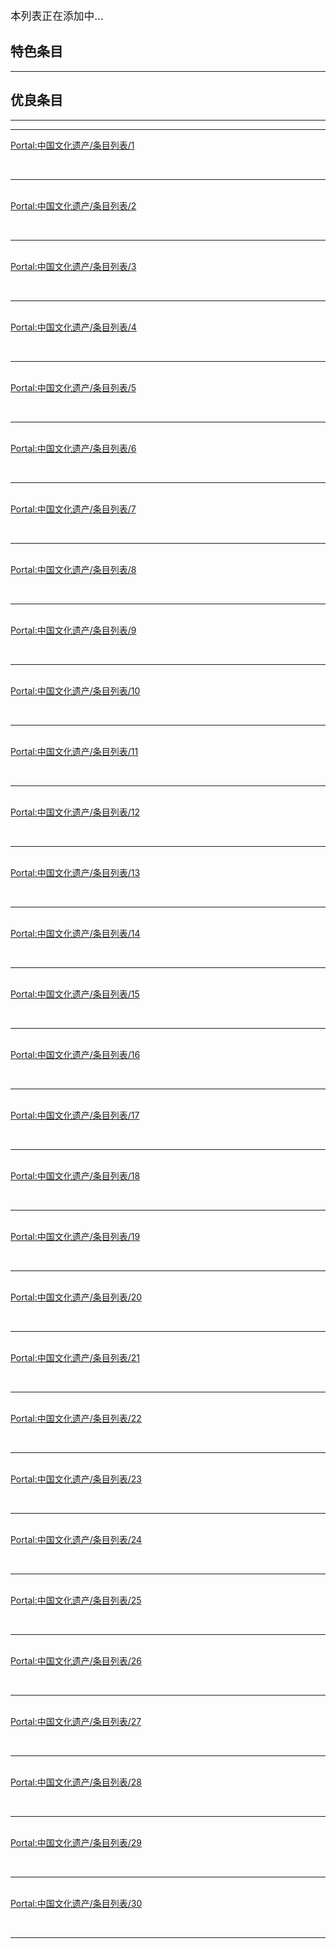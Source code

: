 <big>本列表正在添加中...</big>
==特色条目==
{{Wikipedia:优良条目/蒙山大佛}}
----
{{Wikipedia:优良条目/上海文庙}}

==优良条目==
{{Wikipedia:优良条目/上海文庙}}
----
{{Wikipedia:优良条目/清东陵}}
----
{{Wikipedia:优良条目/应县木塔}}

{{Portal:中国文化遗产/box-header|特色条目|Portal:中国文化遗产/条目列表|}}

[[Portal:中国文化遗产/条目列表/1|Portal:中国文化遗产/条目列表/1]]<br> {{Portal:中国文化遗产/条目列表/1}} <div style="clear: both"></div><br/><hr/><br/>
[[Portal:中国文化遗产/条目列表/2|Portal:中国文化遗产/条目列表/2]]<br> {{Portal:中国文化遗产/条目列表/2}} <div style="clear: both"></div><br/><hr/><br/>
[[Portal:中国文化遗产/条目列表/3|Portal:中国文化遗产/条目列表/3]]<br> {{Portal:中国文化遗产/条目列表/3}} <div style="clear: both"></div><br/><hr/><br/>
[[Portal:中国文化遗产/条目列表/4|Portal:中国文化遗产/条目列表/4]]<br> {{Portal:中国文化遗产/条目列表/4}} <div style="clear: both"></div><br/><hr/><br/>
[[Portal:中国文化遗产/条目列表/5|Portal:中国文化遗产/条目列表/5]]<br> {{Portal:中国文化遗产/条目列表/5}} <div style="clear: both"></div><br/><hr/><br/>
[[Portal:中国文化遗产/条目列表/6|Portal:中国文化遗产/条目列表/6]]<br> {{Portal:中国文化遗产/条目列表/6}} <div style="clear: both"></div><br/><hr/><br/>
[[Portal:中国文化遗产/条目列表/7|Portal:中国文化遗产/条目列表/7]]<br> {{Portal:中国文化遗产/条目列表/7}} <div style="clear: both"></div><br/><hr/><br/>
[[Portal:中国文化遗产/条目列表/8|Portal:中国文化遗产/条目列表/8]]<br> {{Portal:中国文化遗产/条目列表/8}} <div style="clear: both"></div><br/><hr/><br/>
[[Portal:中国文化遗产/条目列表/9|Portal:中国文化遗产/条目列表/9]]<br> {{Portal:中国文化遗产/条目列表/9}} <div style="clear: both"></div><br/><hr/><br/>
[[Portal:中国文化遗产/条目列表/10|Portal:中国文化遗产/条目列表/10]]<br> {{Portal:中国文化遗产/条目列表/10}} <div style="clear: both"></div><br/><hr/><br/>
[[Portal:中国文化遗产/条目列表/11|Portal:中国文化遗产/条目列表/11]]<br> {{Portal:中国文化遗产/条目列表/11}} <div style="clear: both"></div><br/><hr/><br/>
[[Portal:中国文化遗产/条目列表/12|Portal:中国文化遗产/条目列表/12]]<br> {{Portal:中国文化遗产/条目列表/12}} <div style="clear: both"></div><br/><hr/><br/>
[[Portal:中国文化遗产/条目列表/13|Portal:中国文化遗产/条目列表/13]]<br> {{Portal:中国文化遗产/条目列表/13}} <div style="clear: both"></div><br/><hr/><br/>
[[Portal:中国文化遗产/条目列表/14|Portal:中国文化遗产/条目列表/14]]<br> {{Portal:中国文化遗产/条目列表/14}} <div style="clear: both"></div><br/><hr/><br/>
[[Portal:中国文化遗产/条目列表/15|Portal:中国文化遗产/条目列表/15]]<br> {{Portal:中国文化遗产/条目列表/15}} <div style="clear: both"></div><br/><hr/><br/>
[[Portal:中国文化遗产/条目列表/16|Portal:中国文化遗产/条目列表/16]]<br> {{Portal:中国文化遗产/条目列表/16}} <div style="clear: both"></div><br/><hr/><br/>
[[Portal:中国文化遗产/条目列表/17|Portal:中国文化遗产/条目列表/17]]<br> {{Portal:中国文化遗产/条目列表/17}} <div style="clear: both"></div><br/><hr/><br/>
[[Portal:中国文化遗产/条目列表/18|Portal:中国文化遗产/条目列表/18]]<br> {{Portal:中国文化遗产/条目列表/18}} <div style="clear: both"></div><br/><hr/><br/>
[[Portal:中国文化遗产/条目列表/19|Portal:中国文化遗产/条目列表/19]]<br> {{Portal:中国文化遗产/条目列表/19}} <div style="clear: both"></div><br/><hr/><br/>
[[Portal:中国文化遗产/条目列表/20|Portal:中国文化遗产/条目列表/20]]<br> {{Portal:中国文化遗产/条目列表/20}} <div style="clear: both"></div><br/><hr/><br/>
[[Portal:中国文化遗产/条目列表/21|Portal:中国文化遗产/条目列表/21]]<br> {{Portal:中国文化遗产/条目列表/21}} <div style="clear: both"></div><br/><hr/><br/>
[[Portal:中国文化遗产/条目列表/22|Portal:中国文化遗产/条目列表/22]]<br> {{Portal:中国文化遗产/条目列表/22}} <div style="clear: both"></div><br/><hr/><br/>
[[Portal:中国文化遗产/条目列表/23|Portal:中国文化遗产/条目列表/23]]<br> {{Portal:中国文化遗产/条目列表/23}} <div style="clear: both"></div><br/><hr/><br/>
[[Portal:中国文化遗产/条目列表/24|Portal:中国文化遗产/条目列表/24]]<br> {{Portal:中国文化遗产/条目列表/24}} <div style="clear: both"></div><br/><hr/><br/>
[[Portal:中国文化遗产/条目列表/25|Portal:中国文化遗产/条目列表/25]]<br> {{Portal:中国文化遗产/条目列表/25}} <div style="clear: both"></div><br/><hr/><br/>
[[Portal:中国文化遗产/条目列表/26|Portal:中国文化遗产/条目列表/26]]<br> {{Portal:中国文化遗产/条目列表/26}} <div style="clear: both"></div><br/><hr/><br/>
[[Portal:中国文化遗产/条目列表/27|Portal:中国文化遗产/条目列表/27]]<br> {{Portal:中国文化遗产/条目列表/27}} <div style="clear: both"></div><br/><hr/><br/>
[[Portal:中国文化遗产/条目列表/28|Portal:中国文化遗产/条目列表/28]]<br> {{Portal:中国文化遗产/条目列表/28}} <div style="clear: both"></div><br/><hr/><br/>
[[Portal:中国文化遗产/条目列表/29|Portal:中国文化遗产/条目列表/29]]<br> {{Portal:中国文化遗产/条目列表/29}} <div style="clear: both"></div><br/><hr/><br/>
[[Portal:中国文化遗产/条目列表/30|Portal:中国文化遗产/条目列表/30]]<br> {{Portal:中国文化遗产/条目列表/30}} <div style="clear: both"></div><br/><hr/><br/>
{{Portal:中国文化遗产/box-footer|}}
